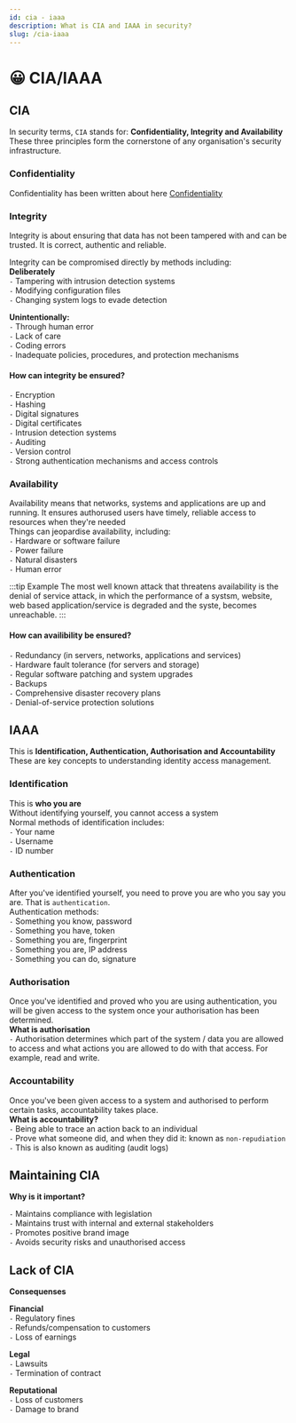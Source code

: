 ```yaml
---
id: cia - iaaa
description: What is CIA and IAAA in security?
slug: /cia-iaaa
---
```


# 😀 CIA/IAAA


## CIA
In security terms, `CIA` stands for: **Confidentiality, Integrity and Availability** <br />
These three principles form the cornerstone of any organisation's security infrastructure.

### Confidentiality
Confidentiality has been written about here [Confidentiality](/docs/confidentiality/ "pageRef")

### Integrity
Integrity is about ensuring that data has not been tampered with and can be trusted. It is correct, authentic and reliable. <br />

Integrity can be compromised directly by methods including: <br />
**Deliberately** <br />
` - ` Tampering with intrusion detection systems <br />
` - ` Modifying configuration files <br />
` - ` Changing system logs to evade detection <br />

**Unintentionally:** <br />
` - ` Through human error <br />
` - ` Lack of care <br />
` - ` Coding errors <br />
` - ` Inadequate policies, procedures, and protection mechanisms <br />

#### How can integrity be ensured?
` - ` Encryption <br />
` - ` Hashing <br />
` - ` Digital signatures <br />
` - ` Digital certificates <br />
` - ` Intrusion detection systems <br />
` - ` Auditing <br />
` - ` Version control <br />
` - `  Strong authentication mechanisms and access controls <br />

### Availability
Availability means that networks, systems and applications are up and running. It ensures authorused users have timely, reliable access to resources when they're needed <br />
Things can jeopardise availability, including: <br />
` - ` Hardware or software failure <br />
` - ` Power failure <br />
` - ` Natural disasters <br />
` - ` Human error <br />

:::tip Example
The most well known attack that threatens availability is the denial of service attack, in which the performance of a systsm, website, web based application/service is degraded and the syste, becomes unreachable. 
:::

#### How can availibility be ensured?
` - ` Redundancy (in servers, networks, applications and services) <br />
` - ` Hardware fault tolerance (for servers and storage) <br />
` - ` Regular software patching and system upgrades <br />
` - ` Backups <br />
` - ` Comprehensive disaster recovery plans <br />
` - ` Denial-of-service protection solutions <br />


## IAAA
This is **Identification, Authentication, Authorisation and Accountability** <br />
These are key concepts to understanding identity access management. <br />


### Identification
This is **who you are** <br />
Without identifying yourself, you cannot access a system <br />
Normal methods of identification includes: <br />
` - ` Your name <br />
` - ` Username <br />
` - ` ID number <br />

### Authentication
After you've identified yourself, you need to prove you are who you say you are. That is `authentication`. <br />
Authentication methods: <br />
` - ` Something you know, password <br />
` - ` Something you have, token <br />
` - ` Something you are, fingerprint <br />
` - ` Something you are, IP address <br />
` - ` Something you can do, signature <br />

### Authorisation
Once you've identified and proved who you are using authentication, you will be given access to the system once your authorisation has been determined. <br />
**What is authorisation** <br />
` - `  Authorisation determines which part of the system / data you are allowed to access and what actions you are allowed to do with that access. For example, read and write. <br />

### Accountability
Once you've been given access to a system and authorised to perform certain tasks, accountability takes place. <br />
**What is accountability?** <br />
` - ` Being able to trace an action back to an individual <br />
` - ` Prove what someone did, and when they did it: known as `non-repudiation` <br />
` - ` This is also known as auditing (audit logs)

## Maintaining CIA

**Why is it important?**

` - ` Maintains compliance with legislation <br />
` - ` Maintains trust with internal and external stakeholders <br />
` - ` Promotes positive brand image <br />
` - ` Avoids security risks and unauthorised access <br />

## Lack of CIA

**Consequenses** <br />

**Financial** <br />
` - ` Regulatory fines <br />
` - ` Refunds/compensation to customers <br />
` - ` Loss of earnings <br />

**Legal** <br />
` - ` Lawsuits <br />
` - ` Termination of contract <br />

**Reputational** <br />
` - ` Loss of customers <br />
` - ` Damage to brand <br />
